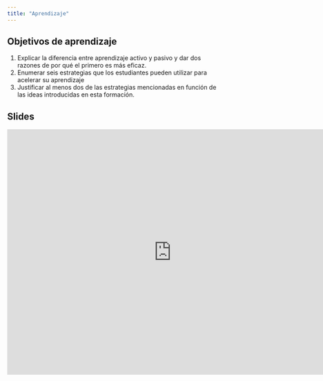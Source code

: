 ```yaml
---
title: "Aprendizaje"
---
```


## Objetivos de aprendizaje

1. Explicar la diferencia entre aprendizaje activo y pasivo y dar dos razones de por qué el primero es más eficaz.
2. Enumerar seis estrategias que los estudiantes pueden utilizar para acelerar su aprendizaje
3. Justificar al menos dos de las estrategias mencionadas en función de las ideas introducidas en esta formación.

## Slides

<iframe src="https://docs.google.com/presentation/d/1AmDz4mUKIWr8izOl9NItskOLQmb9SKyb_EjESkgZEiQ/embed?start=false&loop=false&delayms=3000" frameborder="0" width="760" height="569" allowfullscreen="true" mozallowfullscreen="true" webkitallowfullscreen="true"></iframe>

